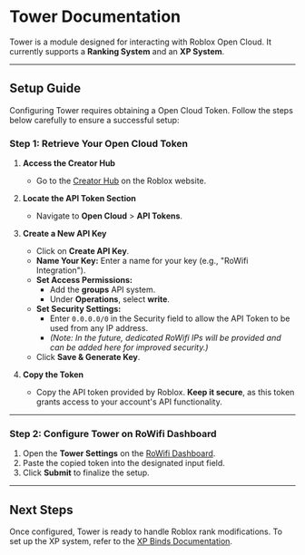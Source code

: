 # Tower Documentation

Tower is a module designed for interacting with Roblox Open Cloud. It currently supports a **Ranking System** and an **XP System**.

---

## Setup Guide

Configuring Tower requires obtaining a Open Cloud Token. Follow the steps below carefully to ensure a successful setup:

### Step 1: Retrieve Your Open Cloud Token  

1. **Access the Creator Hub**  
   - Go to the [Creator Hub](https://create.roblox.com/) on the Roblox website.  

2. **Locate the API Token Section**  
   - Navigate to **Open Cloud** > **API Tokens**.  

3. **Create a New API Key**  
   - Click on **Create API Key**.  
   - **Name Your Key:** Enter a name for your key (e.g., "RoWifi Integration").  
   - **Set Access Permissions:**  
     - Add the **groups** API system.  
     - Under **Operations**, select **write**.  
   - **Set Security Settings:**  
     - Enter `0.0.0.0/0` in the Security field to allow the API Token to be used from any IP address.  
     - *(Note: In the future, dedicated RoWifi IPs will be provided and can be added here for improved security.)*  
   - Click **Save & Generate Key**.  

4. **Copy the Token**  
   - Copy the API token provided by Roblox. **Keep it secure**, as this token grants access to your account's API functionality.

---

### Step 2: Configure Tower on RoWifi Dashboard

1. Open the **Tower Settings** on the [RoWifi Dashboard](https://example.com).
2. Paste the copied token into the designated input field.
3. Click **Submit** to finalize the setup.

---

## Next Steps

Once configured, Tower is ready to handle Roblox rank modifications. To set up the XP system, refer to the [XP Binds Documentation](/docs/tower/binds).